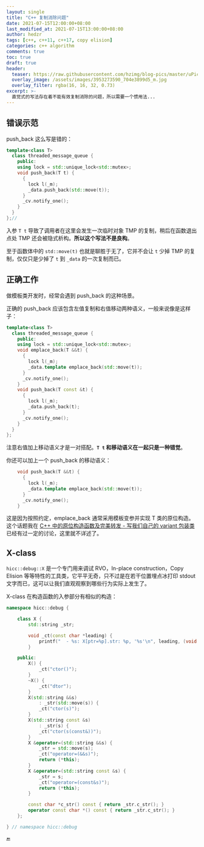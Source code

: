 ```yaml
---
layout: single
title: "C++ 复制消除问题"
date: 2021-07-15T12:00:00+08:00
last_modified_at: 2021-07-15T13:00:00+08:00
author: hedzr
tags: [c++, c++11, c++17, copy elision]
categories: c++ algorithm
comments: true
toc: true
draft: true
header:
  teaser: https://raw.githubusercontent.com/hzimg/blog-pics/master/uPic/image-20210716153922781.png
  overlay_image: /assets/images/3953273590_704e3899d5_m.jpg
  overlay_filter: rgba(16, 16, 32, 0.73)
excerpt: >-
  直觉式的写法存在着不能有效复制消除的问题，所以需要一个惯用法...
---
```


## 错误示范

push_back 这么写是错的：

```c++
template<class T>
  class threaded_message_queue {
    public:
    using lock = std::unique_lock<std::mutex>;
    void push_back(T t) {
      {
        lock l(_m);
        _data.push_back(std::move(t));
      }
      _cv.notify_one();
    }
  }
};//
```

入参 `T t` 导致了调用者在这里会发生一次临时对象 TMP 的复制，稍后在函数退出点处 TMP 还会被隐式析构。**所以这个写法不是良构**。

至于函数体中的 `std::move(t)` 也就是聊胜于无了，它并不会让 `t` 少掉 TMP 的复制，仅仅只是少掉了 `t` 到 `_data` 的一次复制而已。

## 正确工作

做模板类开发时，经常会遇到 push_back 的这种场景。

正确的 push_back 应该包含左值复制和右值移动两种语义，一般来说像是这样子：

```c++
template<class T>
  class threaded_message_queue {
    public:
    using lock = std::unique_lock<std::mutex>;
    void emplace_back(T &&t) {
      {
        lock l(_m);
        _data.template emplace_back(std::move(t));
      }
      _cv.notify_one();
    }
    void push_back(T const &t) {
      {
        lock l(_m);
        _data.push_back(t);
      }
      _cv.notify_one();
    }
  }
};
```

注意右值加上移动语义才是一对搭配。**`T t` 和移动语义在一起只是一种错觉**。

你还可以加上一个 push_back 的移动语义：

```c++
    void push_back(T &&t) {
      {
        lock l(_m);
        _data.template emplace_back(std::move(t));
      }
      _cv.notify_one();
    }
```

这是因为按照约定，emplace_back 通常采用模板变参并实现 T 类的原位构造。这个话题我在 [C++ 中的原位构造函数及完美转发 - 写我们自己的 variant 包装类](https://hedzr.com/c++/variant/in-place-construction-in-cxx/) 已经有过一定的讨论，这里就不详述了。

## X-class

`hicc::debug::X` 是一个专门用来调试 RVO，In-place construction，Copy Elision 等等特性的工具类，它平平无奇，只不过是在若干位置埋点冰打印 stdout 文字而已，这可以让我们直观观察到哪些行为实际上发生了。

X-class 在构造函数的入参部分有相似的构造：

```c++
namespace hicc::debug {

    class X {
        std::string _str;

        void _ct(const char *leading) {
            printf("  - %s: X[ptr=%p].str: %p, '%s'\n", leading, (void *) this, (void *) _str.c_str(), _str.c_str());
        }

    public:
        X() {
            _ct("ctor()");
        }
        ~X() {
            _ct("dtor");
        }
        X(std::string &&s)
            : _str(std::move(s)) {
            _ct("ctor(s)");
        }
        X(std::string const &s)
            : _str(s) {
            _ct("ctor(s(const&))");
        }
        X &operator=(std::string &&s) {
            _str = std::move(s);
            _ct("operator=(&&s)");
            return (*this);
        }
        X &operator=(std::string const &s) {
            _str = s;
            _ct("operator=(const&s)");
            return (*this);
        }

        const char *c_str() const { return _str.c_str(); }
        operator const char *() const { return _str.c_str(); }
    };

} // namespace hicc::debug
```

:end:
